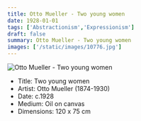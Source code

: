 ```yaml
---
title: Otto Mueller - Two young women
date: 1928-01-01
tags: ['Abstractionism','Expressionism']
draft: false
summary: Otto Mueller - Two young women
images: ['/static/images/10776.jpg']
---
```


![Otto Mueller - Two young women](/static/images/10776.jpg)

* Title: Two young women
* Artist: Otto Mueller (1874-1930)
* Date: c.1928
* Medium: Oil on canvas
* Dimensions: 120 x 75 cm


